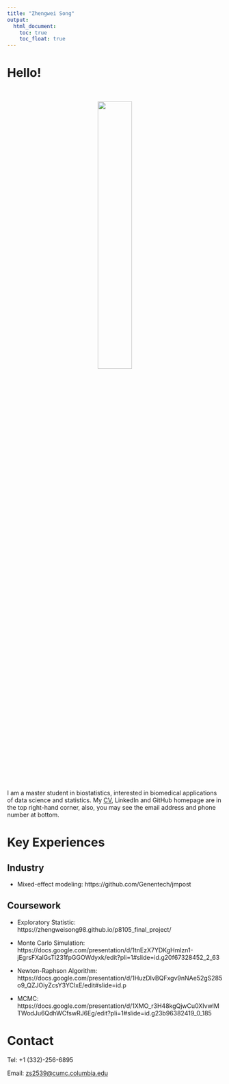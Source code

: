 ```yaml
---
title: "Zhengwei Song"
output: 
  html_document:
    toc: true
    toc_float: true
---
```


# Hello!

&nbsp;

<div style="text-align: center;">
<img src="images/self.jpg" style="width:40%">
</div>

&nbsp;

I am a master student in biostatistics, interested in biomedical applications of data science and statistics. My [CV](CV/CV_Jun2023.pdf), LinkedIn and GitHub homepage are in the top right-hand corner, also, you may see the email address and phone number at bottom.

# Key Experiences

## Industry

- Mixed-effect modeling: https://github.com/Genentech/jmpost

## Coursework

- Exploratory Statistic: https://zhengweisong98.github.io/p8105_final_project/

- Monte Carlo Simulation: https://docs.google.com/presentation/d/1tnEzX7YDKgHmlzn1-jEgrsFXalGsTl231fpGGOWdyxk/edit?pli=1#slide=id.g20f67328452_2_63

- Newton-Raphson Algorithm: https://docs.google.com/presentation/d/1HuzDIvBQFxgv9nNAe52gS285o9_QZJOiyZcsY3YClxE/edit#slide=id.p

- MCMC: https://docs.google.com/presentation/d/1XMO_r3H48kgQjwCu0XIvwlMTWodJu6QdhWCfswRJ6Eg/edit?pli=1#slide=id.g23b96382419_0_185

# Contact
<i class="fas fa-phone"></i> Tel: +1 (332)-256-6895

<i class="fas fa-envelope"></i> Email: <zs2539@cumc.columbia.edu>
